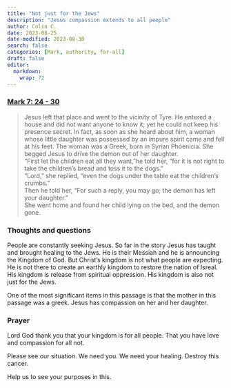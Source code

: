 ```yaml
---
title: "Not just for the Jews"
description: "Jesus compassion extends to all people"
author: Colin C.
date: 2023-08-25
date-modified: 2023-08-30
search: false
categories: [Mark, authority, for-all]
draft: false
editor: 
  markdown: 
    wrap: 72
---
```


### [Mark 7: 24 - 30](https://www.bible.com/bible/111/MRK.7.NIV)

> Jesus left that place and went to the vicinity of Tyre. He entered a house and did not want anyone to know it; yet he could not keep his presence secret. In fact, as soon as she heard about him, a woman whose little daughter was possessed by an impure spirit came and fell at his feet. The woman was a Greek, born in Syrian Phoenicia. She begged Jesus to drive the demon out of her daughter.\
> “First let the children eat all they want,”he told her, “for it is not right to take the children’s bread and toss it to the dogs.”\
> “Lord,” she replied, “even the dogs under the table eat the children’s crumbs.”\
> Then he told her, “For such a reply, you may go; the demon has left your daughter.”\
> She went home and found her child lying on the bed, and the demon gone.


### Thoughts and questions 

People are constantly seeking Jesus.  So far in the story Jesus has taught and brought healing to the Jews.  He is their Messiah and he is announcing the Kingdom of God.  But Christ's kingdom is not what people are expecting.  He is not there to create an earthly kingdom to restore the nation of Isreal.  His kingdom is release from spiritual oppression.  His kingdom is also not just for the Jews.  

One of the most significant items in this passage is that the mother in this passage was a greek.  Jesus has compassion on her and her daughter.  


### Prayer

Lord God thank you that your kingdom is for all people.  That you have love and compassion for all not. 

Please see our situation.  We need you.  We need your healing.  Destroy this cancer.  

Help us to see your purposes in this.  




